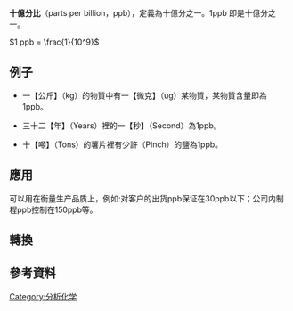 {{NoteTA
|G1=Chemistry
|G2=Unit
|1 = zh-hans:百万分比; zh-hk:百萬分比; zh-tw:百萬分點濃度;
|2 = zh-hans:十亿分比; zh-hk:十億分比; zh-tw:十億分點濃度;
}}
'''十億分比'''（parts per billion，ppb），定義為十億分之一。1ppb 即是十億分之一。

<math>1 ppb = \frac{1}{10^9}</math>

==例子==
* 一【公斤】（kg）的物質中有一【微克】（ug）某物質，某物質含量即為1ppb。

* 三十二【年】（Years）裡的一【秒】（Second）為1ppb。

* 十【噸】（Tons）的薯片裡有少許（Pinch）的鹽為1ppb。

== 應用 ==
可以用在衡量生产品质上，例如:对客户的出货ppb保证在30ppb以下；公司内制程ppb控制在150ppb等。

== 轉換 ==

{{分率轉換}}

==參考資料==
{{reflist}}

{{分率}}
{{物理小作品}}{{分率小作品}}

[[Category:分析化学|Category:分析化学]]